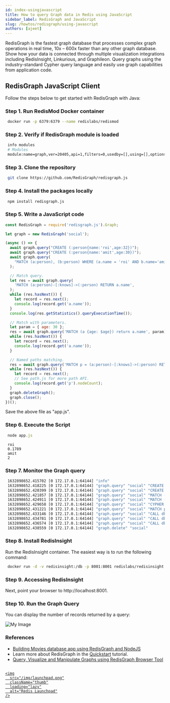 ```yaml
---
id: index-usingjavascript
title: How to query Graph data in Redis using JavaScript
sidebar_label: RedisGraph and JavaScript
slug: /howtos/redisgraph/using-javascript
authors: [ajeet]
---
```


RedisGraph is the fastest graph database that processes complex graph operations in real time, 10x – 600x faster than any other graph database. Show how your data is connected through multiple visualization integrations including RedisInsight, Linkurious, and Graphileon. Query graphs using the industry-standard Cypher query language and easily use graph capabilities from application code.

## RedisGraph JavaScript Client

Follow the steps below to get started with RedisGraph with Java:

### Step 1. Run RedisMod Docker container

```bash
 docker run -p 6379:6379 --name redislabs/redismod
```

### Step 2. Verify if RedisGraph module is loaded

```bash
 info modules
 # Modules
 module:name=graph,ver=20405,api=1,filters=0,usedby=[],using=[],options=[]
```

### Step 3. Clone the repository

```bash
 git clone https://github.com/RedisGraph/redisgraph.js
```

### Step 4. Install the packages locally

```bash
 npm install redisgraph.js
```

### Step 5. Write a JavaScript code

```javascript
const RedisGraph = require('redisgraph.js').Graph;

let graph = new RedisGraph('social');

(async () => {
  await graph.query("CREATE (:person{name:'roi',age:32})");
  await graph.query("CREATE (:person{name:'amit',age:30})");
  await graph.query(
    "MATCH (a:person), (b:person) WHERE (a.name = 'roi' AND b.name='amit') CREATE (a)-[:knows]->(b)",
  );

  // Match query.
  let res = await graph.query(
    'MATCH (a:person)-[:knows]->(:person) RETURN a.name',
  );
  while (res.hasNext()) {
    let record = res.next();
    console.log(record.get('a.name'));
  }
  console.log(res.getStatistics().queryExecutionTime());

  // Match with parameters.
  let param = { age: 30 };
  res = await graph.query('MATCH (a {age: $age}) return a.name', param);
  while (res.hasNext()) {
    let record = res.next();
    console.log(record.get('a.name'));
  }

  // Named paths matching.
  res = await graph.query('MATCH p = (a:person)-[:knows]->(:person) RETURN p');
  while (res.hasNext()) {
    let record = res.next();
    // See path.js for more path API.
    console.log(record.get('p').nodeCount);
  }
  graph.deleteGraph();
  graph.close();
})();
```

Save the above file as "app.js".

### Step 6. Execute the Script

```javascript
 node app.js
```

```
 roi
 0.1789
 amit
 2
```

### Step 7. Monitor the Graph query

```bash
 1632898652.415702 [0 172.17.0.1:64144] "info"
 1632898652.418225 [0 172.17.0.1:64144] "graph.query" "social" "CREATE (:person{name:'roi',age:32})" "--compact"
 1632898652.420399 [0 172.17.0.1:64144] "graph.query" "social" "CREATE (:person{name:'amit',age:30})" "--compact"
 1632898652.421857 [0 172.17.0.1:64144] "graph.query" "social" "MATCH (a:person), (b:person) WHERE (a.name = 'roi' AND b.name='amit') CREATE (a)-[:knows]->(b)" "--compact"
 1632898652.424911 [0 172.17.0.1:64144] "graph.query" "social" "MATCH (a:person)-[:knows]->(:person) RETURN a.name" "--compact"
 1632898652.429658 [0 172.17.0.1:64144] "graph.query" "social" "CYPHER age=30  MATCH (a {age: $age}) return a.name" "--compact"
 1632898652.431221 [0 172.17.0.1:64144] "graph.query" "social" "MATCH p = (a:person)-[:knows]->(:person) RETURN p" "--compact"
 1632898652.433146 [0 172.17.0.1:64144] "graph.query" "social" "CALL db.labels()" "--compact"
 1632898652.434781 [0 172.17.0.1:64144] "graph.query" "social" "CALL db.propertyKeys()" "--compact"
 1632898652.436574 [0 172.17.0.1:64144] "graph.query" "social" "CALL db.relationshipTypes()" "--compact"
 1632898652.438559 [0 172.17.0.1:64144] "graph.delete" "social"
```

### Step 8. Install RedisInsight

Run the RedisInsight container. The easiest way is to run the following command:

```bash
 docker run -d -v redisinsight:/db -p 8001:8001 redislabs/redisinsight:latest
```

### Step 9. Accessing RedisInsight

Next, point your browser to http://localhost:8001.

### Step 10. Run the Graph Query

You can display the number of records returned by a query:

![My Image](redisgraph_ioredisgraph_java.png)

### References

- [Building Movies database app using RedisGraph and NodeJS](/howtos/redisgraphmovies/)
- Learn more about RedisGraph in the [Quickstart](https://oss.redis.com/redisgraph/) tutorial.
- [Query, Visualize and Manipulate Graphs using RedisGraph Browser Tool](/explore/redisinsight/redisgraph)

##

<div>
  <a
    href="https://launchpad.redis.com"
    target="_blank"
    rel="noopener"
    className="link">

    <img
      src="/img/launchpad.png"
      className="thumb"
      loading="lazy"
      alt="Redis Launchpad"
    />

  </a>
</div>
